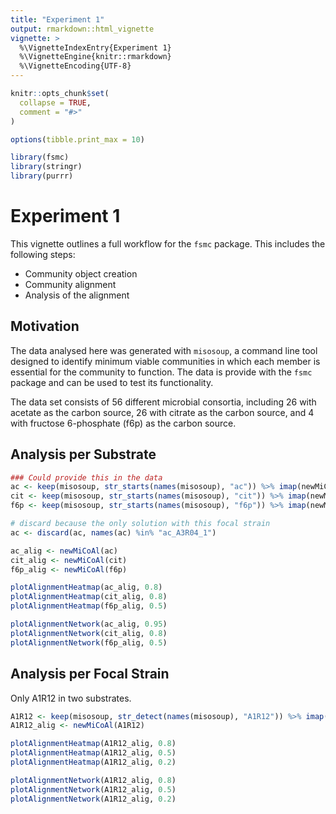 ```yaml
---
title: "Experiment 1"
output: rmarkdown::html_vignette
vignette: >
  %\VignetteIndexEntry{Experiment 1}
  %\VignetteEngine{knitr::rmarkdown}
  %\VignetteEncoding{UTF-8}
---
```


```r
knitr::opts_chunk$set(
  collapse = TRUE,
  comment = "#>"
)

options(tibble.print_max = 10)

```

```r
library(fsmc)
library(stringr)
library(purrr)
```

# Experiment 1


This vignette outlines a full workflow for the `fsmc` package. This includes the following steps:

- Community object creation
- Community alignment 
- Analysis of the alignment

## Motivation

The data analysed here was generated with `misosoup`, a command line tool designed to identify minimum viable communities in which each member is essential for the community to function. The data is provide with the `fsmc` package and can be used to test its functionality. 

The data set consists of 56 different microbial consortia, including 26 with acetate as the carbon source, 26 with citrate as the carbon source, and 4 with fructose 6-phosphate (f6p) as the carbon source. 


## Analysis per Substrate
```r
### Could provide this in the data
ac <- keep(misosoup, str_starts(names(misosoup), "ac")) %>% imap(newMiCo)
cit <- keep(misosoup, str_starts(names(misosoup), "cit")) %>% imap(newMiCo)
f6p <- keep(misosoup, str_starts(names(misosoup), "f6p")) %>% imap(newMiCo)
```

```r
# discard because the only solution with this focal strain
ac <- discard(ac, names(ac) %in% "ac_A3R04_1")
```

```r
ac_alig <- newMiCoAl(ac)
cit_alig <- newMiCoAl(cit)
f6p_alig <- newMiCoAl(f6p)
```

```r
plotAlignmentHeatmap(ac_alig, 0.8)
plotAlignmentHeatmap(cit_alig, 0.8)
plotAlignmentHeatmap(f6p_alig, 0.5)
```
```r
plotAlignmentNetwork(ac_alig, 0.95)
plotAlignmentNetwork(cit_alig, 0.8)
plotAlignmentNetwork(f6p_alig, 0.5)
```




## Analysis per Focal Strain

Only A1R12 in two substrates.

```r
A1R12 <- keep(misosoup, str_detect(names(misosoup), "A1R12")) %>% imap(newMiCo)
A1R12_alig <- newMiCoAl(A1R12)
```

```r
plotAlignmentHeatmap(A1R12_alig, 0.8)
plotAlignmentHeatmap(A1R12_alig, 0.5)
plotAlignmentHeatmap(A1R12_alig, 0.2)
```

```r
plotAlignmentNetwork(A1R12_alig, 0.8)
plotAlignmentNetwork(A1R12_alig, 0.5)
plotAlignmentNetwork(A1R12_alig, 0.2)
```



